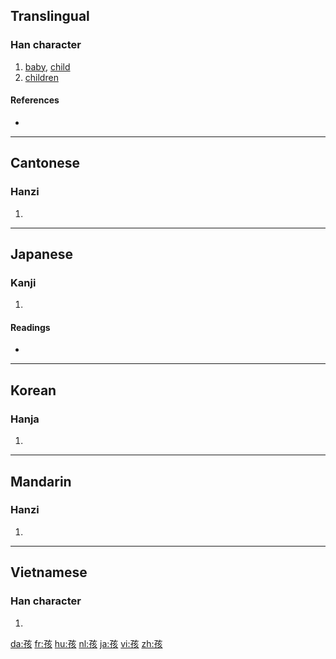 ==Translingual==

===Han character===
{{Han char|rn=39|rad=子|as=06|sn=9|four=1048<sub>2</sub>|canj=弓木卜女人 (NDYVO)}}

# [[baby]], [[child]]
# [[children]]

====References====
* {{Han ref|kx=0279.150|dkj=06977|dj=0548.100|hdz=21015.110|uh=5B69|ud=23401|bh=ABC4|bd=43972}}

----

==Cantonese==

===Hanzi===
{{yue-hanzi|jyut=|y=haai4}}

# {{defn|Cantonese|sort=子06}}

----

==Japanese==

===Kanji===
{{ja-kanji|grade=|rs=子06}}

# {{defn|Japanese|sort=子06}}

====Readings====
* {{ja-readings|on=[[かい]] (kai), [[がい]] (gai)|kun=[[ちのみご]] (chinomigo)}}

----

==Korean==

===Hanja===
{{ko-hanja|hangeul=해|rv=hae|mr=hae}}

# {{defn|Korean|sort=子06}}

----

==Mandarin==

===Hanzi===
{{cmn-hanzi|pin=[[hái]] ([[hai2]])|wg=hai<sup>2</sup>}}

# {{defn|Mandarin|sort=子06}}

----

==Vietnamese==

===Han character===
{{vi-hantu|[[hài]], [[hời]]|rs=子06}}

# {{defn|Vietnamese|sort=子06}}

[[da:孩]]
[[fr:孩]]
[[hu:孩]]
[[nl:孩]]
[[ja:孩]]
[[vi:孩]]
[[zh:孩]]